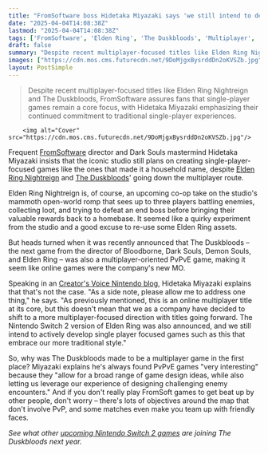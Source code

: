 ```yaml
---
title: "FromSoftware boss Hidetaka Miyazaki says 'we still intend to develop single-player focused games' even as The Duskbloods follows Elden Ring Nightreign into multiplayer"
date: "2025-04-04T14:08:38Z"
lastmod: "2025-04-04T14:08:38Z"
tags: ['FromSoftware', 'Elden Ring', 'The Duskbloods', 'Multiplayer', 'Single-player', 'Action RPG', 'PvPvE', 'Nintendo Switch 2']
draft: false
summary: "Despite recent multiplayer-focused titles like Elden Ring Nightreign and The Duskbloods, FromSoftware assures fans that single-player games remain a core focus,  with Hidetaka Miyazaki emphasizing their continued commitment to traditional single-player experiences."
images: ["https://cdn.mos.cms.futurecdn.net/9DoMjgxBysrddDn2oKVSZb.jpg"]
layout: PostSimple
---
```

> Despite recent multiplayer-focused titles like Elden Ring Nightreign and The Duskbloods, FromSoftware assures fans that single-player games remain a core focus,  with Hidetaka Miyazaki emphasizing their continued commitment to traditional single-player experiences.


        <img alt="Cover" src="https://cdn.mos.cms.futurecdn.net/9DoMjgxBysrddDn2oKVSZb.jpg"/>
        
Frequent [FromSoftware](https://www.gamesradar.com/tag/fromsoftware/) director and Dark Souls mastermind Hidetaka Miyazaki insists that the iconic studio still plans on creating single-player-focused games like the ones that made it a household name, despite [Elden Ring Nightreign](https://www.gamesradar.com/games/action-rpg/elden-ring-nightreign-guide/) and [The Duskbloods](https://www.gamesradar.com/the-duskbloods-guide/)' going down the multiplayer route.

Elden Ring Nightreign is, of course, an upcoming co-op take on the studio's mammoth open-world romp that sees up to three players battling enemies, collecting loot, and trying to defeat an end boss before bringing their valuable rewards back to a homebase. It seemed like a quirky experiment from the studio and a good excuse to re-use some Elden Ring assets.

But heads turned when it was recently announced that The Duskbloods – the next game from the director of Bloodborne, Dark Souls, Demon Souls, and Elden Ring – was also a multiplayer-oriented PvPvE game, making it seem like online games were the company's new MO.

Speaking in an [Creator's Voice Nintendo blog](https://www.nintendo.com/us/whatsnew/creators-voice-the-duskbloods-part-3/), Hidetaka Miyazaki explains that that's not the case. "As a side note, please allow me to address one thing," he says. "As previously mentioned, this is an online multiplayer title at its core, but this doesn't mean that we as a company have decided to shift to a more multiplayer-focused direction with titles going forward. The Nintendo Switch 2 version of Elden Ring was also announced, and we still intend to actively develop single player focused games such as this that embrace our more traditional style."

So, why was The Duskbloods made to be a multiplayer game in the first place? Miyazaki explains he's always found PvPvE games "very interesting" because they "allow for a broad range of game design ideas, while also letting us leverage our experience of designing challenging enemy encounters." And if you don't really play FromSoft games to get beat up by other people, don't worry – there's lots of objectives around the map that don't involve PvP, and some matches even make you team up with friendly faces.

*See what other *[<em>upcoming Nintendo Switch 2 games</em>](https://www.gamesradar.com/nintendo-switch-2-guide/)* are joining The Duskbloods next year.*
        